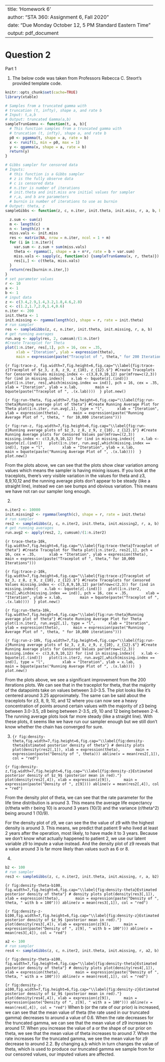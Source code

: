 
---
title: 'Homework 6'
author: "STA 360: Assignment 6, Fall 2020"
date: "Due Monday October 12, 5 PM Standard Eastern Time"
output: pdf_document
---

# Question 2

Part 1

1. 
The below code was taken from Professors Rebecca C. Steort's provided template code.

```r
knitr::opts_chunk$set(cache=TRUE)
library(xtable)

# Samples from a truncated gamma with
# truncation (t, infty), shape a, and rate b
# Input: t,a,b
# Output: truncated Gamma(a,b)
sampleTrunGamma <- function(t, a, b){
  # This function samples from a truncated gamma with
  # truncation (t, infty), shape a, and rate b
  p0 <- pgamma(t, shape = a, rate = b)
  x <- runif(1, min = p0, max = 1)
  y <- qgamma(x, shape = a, rate = b)
  return(y)
}

# Gibbs sampler for censored data
# Inputs:
  # this function is a Gibbs sampler
  # z is the fully observe data
  # c is censored data
  # n.iter is number of iterations
  # init.theta and init.miss are initial values for sampler
  # r,a, and b are parameters
  # burnin is number of iterations to use as burnin
# Output: theta, z
sampleGibbs <- function(z, c, n.iter, init.theta, init.miss, r, a, b, burnin = 1){

  z.sum <- sum(z)
  m <- length(c)
  n <- length(z) + m
  miss.vals <- init.miss 
  res <- matrix(NA, nrow = n.iter, ncol = 1 + m)
  for (i in 1:n.iter){
    var.sum <- z.sum + sum(miss.vals)
    theta <- rgamma(1, shape = a + n*r, rate = b + var.sum)
    miss.vals <- sapply(c, function(x) {sampleTrunGamma(x, r, theta)})
    res[i,] <- c(theta, miss.vals)
  } 
  return(res[burnin:n.iter,])
} 
# set parameter values
r <- 10
a <- 1
b <- 1
# input data
z <- c(3.4,2.9,1.4,3.2,1.8,4.6,2.8)
c <- c(1.2,1.7,2.0,1.4,0.6)
n.iter <- 200
init.theta <- 1
init.missing <- rgamma(length(c), shape = r, rate = init.theta)
# run sampler
res <- sampleGibbs(z, c, n.iter, init.theta, init.missing, r, a, b)
# get running averages
run.avg <- apply(res, 2, cumsum)/(1:n.iter)
#Create Traceplot for Theta
plot(1:n.iter, res[,1], pch = 16, cex = .35,
     xlab = "Iteration", ylab = expression(theta),
     main = expression(paste("Traceplot of ", theta," for 200 Iterations")))
```

```{r fig:trace-z, fig.width=7,fig.height=6,fig.cap="\\label{fig:trace-z}Traceplot of $z_3, z_8, z_9, z_{10}, z_{12}.$"}
#Create Traceplots for Censored Values
missing.index <- c(3,8,9,10,12)
par(mfrow=c(2,3))
for (ind in missing.index){
  x.lab <- bquote(z[.(ind)])
  plot(1:n.iter, res[,which(missing.index == ind)], pch = 16, cex = .35,
       xlab = "Iteration", ylab = x.lab,
       main = bquote(paste("Traceplot of ", .(x.lab)))) 
}
plot.new()
```

```{r fig:run-theta, fig.width=7,fig.height=6,fig.cap="\\label{fig:run-theta}Running average plot of theta"}
#Create Running Average Plot for Theta
plot(1:n.iter, run.avg[,1], type = "l",
     xlab = "Iteration", ylab = expression(theta),
     main = expression(paste("Running Average Plot of ", theta, " for 10,000 iterations")))
```

```{r fig:run-z, fig.width=7,fig.height=6,fig.cap="\\label{fig:run-z}Running average plots of $z_3, z_8, z_9, z_{10}, z_{12}.$"}
#Create Running Average plots for Censored Values
par(mfrow=c(2,3))
missing.index <- c(3,8,9,10,12)
for (ind in missing.index){
  x.lab <- bquote(z[.(ind)])
  plot(1:n.iter, run.avg[,which(missing.index == ind)], type = "l",
       xlab = "Iteration", ylab = x.lab,
       main = bquote(paste("Running Average Plot of ", .(x.lab)))) 
}
plot.new()
```

From the plots above, we can see that the plots show clear variation among values which means the sampler is having mixing issues. If you look at the traceplots, there's very visible variation in the values for theta and z3, 8,9,10,12 and the running average plots don't appear to be steady (like a straight line), instead we can see bumps and obvious variation. This means we have not ran our sampler long enough.
                 
2.  
```r
n.iter2 <- 10000
init.missing2 <- rgamma(length(c), shape = r, rate = init.theta)
# run sampler
res2 <- sampleGibbs(z, c, n.iter2, init.theta, init.missing2, r, a, b)
# get running averages
run.avg2 <- apply(res2, 2, cumsum)/(1:n.iter2)
```

```{r trace-theta-10k, fig.width=7,fig.height=6,fig.cap="\\label{fig:trace-theta}Traceplot of theta"}
#Create Traceplot for Theta
plot(1:n.iter2, res2[,1], pch = 16, cex = .35,
     xlab = "Iteration", ylab = expression(theta),
     main = expression(paste("Traceplot of ", theta," for 10,000 Iterations")))
```

```{r fig:trace-z-10k, fig.width=7,fig.height=6,fig.cap="\\label{fig:trace-z}Traceplot of $z_3, z_8, z_9, z_{10}, z_{12}.$"}
#Create Traceplots for Censored Values
missing.index <- c(3,8,9,10,12)
par(mfrow=c(2,3))
for (ind in missing.index){
  x.lab <- bquote(z[.(ind)])
  plot(1:n.iter2, res2[,which(missing.index == ind)], pch = 16, cex = .35,
       xlab = "Iteration", ylab = x.lab,
       main = bquote(paste("Traceplot of ", .(x.lab)))) 
}
plot.new()
```

```{r fig:run-theta-10k, fig.width=7,fig.height=6,fig.cap="\\label{fig:run-theta}Running average plot of theta"}
#Create Running Average Plot for Theta
plot(1:n.iter2, run.avg2[,1], type = "l",
     xlab = "Iteration", ylab = expression(theta),
     main = expression(paste("Running Average Plot of ", theta, " for 10,000 iterations")))
```

```{r fig:run-z-10k, fig.width=7,fig.height=6,fig.cap="\\label{fig:run-z}Running average plots of $z_3, z_8, z_9, z_{10}, z_{12}.$"}
#Create Running Average plots for Censored Values
par(mfrow=c(2,3))
missing.index <- c(3,8,9,10,12)
for (ind in missing.index){
  x.lab <- bquote(z[.(ind)])
  plot(1:n.iter2, run.avg2[,which(missing.index == ind)], type = "l",
       xlab = "Iteration", ylab = x.lab,
       main = bquote(paste("Running Average Plot of ", .(x.lab)))) 
}
plot.new()
```

From the plots above, we see a significant improvement from the 200 iterations plots. We can see that in the traceplot for theta, that the majority of the datapoints take on values between 3.0-3.5. The plot looks like it's centered around 3.25 approximately. The same can be said about the traceplots for z3, 8, 9, 10, and 12 where you can now see a heavy concentration of points around certain values with the majority of z3 being between 3.0-3.5, z8 being between 2-3.5, z9, 10 and 12 being between 2-4.  The running average plots look far more steady (like a straight line). With these plots, it seems like we have run our sampler enough but we still don't know whether the chain has converged for sure.

3.  
```{r fig:density-theta,fig.width=7,fig.height=6,fig.cap="\\label{fig:density-theta}Estimated posterior density of theta"}
# density plots
plot(density(res2[,1]), xlab = expression(theta), 
     main = expression(paste("Density of ", theta)))
abline(v = mean(res2[,1]), col = "red")
```  


```{r fig:density-z,fig.width=7,fig.height=6,fig.cap="\\label{fig:density-z}Estimated posterior density of $z_9$ (posterior mean in red)."}
plot(density(res2[,4]), xlab = expression(z[9]),
     main = expression(paste("Density of ", z[9])))
abline(v = mean(res2[,4]), col = "red")
```      
  
    
      
From the density plot of theta, we can see that the rate parameter for the life time distribution is around 3. This means the average life expectancy (r/theta with r being 10) is around 3 years (10/3) and the variance (r/theta^2) being around 1 (10/9).

For the density plot of z9, we can see the the value of z9 with the highest density is around 3. This means, we predict that patient 9 who lived at least 2 years after the operation, most likely, to have made it to 3 years. Because we don't know what actually happened to patient 2, we use our latent variable z9 to impute a value instead. And the density plot of z9 reveals that a value around 3 is far more likely than values such as 6 or 8. 
     

4.

```r
b2 <- 100
# run sampler
res3 <- sampleGibbs(z, c, n.iter2, init.theta, init.missing, r, a, b2)
```
```{r fig:density-theta-b100, fig.width=7,fig.height=6,fig.cap="\\label{fig:density-theta}Estimated posterior density of theta"}
# density plots
plot(density(res3[,1]), xlab = expression(theta), 
     main = expression(paste("Density of ", theta, " with b = 100")))
abline(v = mean(res3[,1]), col = "red")
```

```{r fig:density-z-b100,fig.width=7,fig.height=6,fig.cap="\\label{fig:density-z}Estimated posterior density of $z_9$ (posterior mean in red)."}
plot(density(res3[,4]), xlab = expression(z[9]),
     main = expression(paste("Density of ", z[9], " with b = 100")))
abline(v = mean(res3[,4]), col = "red")
```

```r
a2 <- 100
# run sampler
res4 <- sampleGibbs(z, c, n.iter2, init.theta, init.missing, r, a2, b)
```
```{r fig:density-theta-a100, fig.width=7,fig.height=6,fig.cap="\\label{fig:density-theta}Estimated posterior density of theta"}
# density plots
plot(density(res4[,1]), xlab = expression(theta), 
     main = expression(paste("Density of ", theta, " with a = 100")))
abline(v = mean(res4[,1]), col = "red")
```

```{r fig:density-z-a100,fig.width=7,fig.height=6,fig.cap="\\label{fig:density-z}Estimated posterior density of $z_9$ (posterior mean in red)."}
plot(density(res4[,4]), xlab = expression(z[9]),
     main = expression(paste("Density of ", z[9], " with a = 100")))
abline(v = mean(res4[,4]), col = "red")
```
When b (or the rate of our prior) is increased, we can see that the mean value of theta (the rate used in our truncated gamma) decreases to around a value of 0.6. When the rate decreases for the truncated gamma, we can see that the mean value of z9 increases to around 17.
When you increase the value of a or the shape of our prior on theta, we see that the mean value of theta increases to around 7. When the rate increases for the truncated gamma, we see the mean value for z9 decrease to around 2.2.
By changing a,b which in turn changes the value of theta, which is used to produce our truncated gamma we sample from for our censored values, our imputed values are affected.
